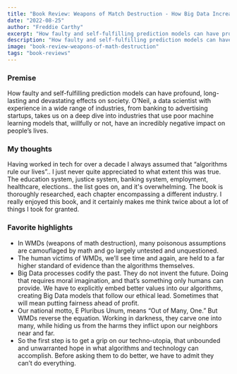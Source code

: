 ```yaml
---
title: "Book Review: Weapons of Match Destruction - How Big Data Increases Inequality and Threatens Democracy"
date: "2022-08-25"
author: "Freddie Carthy"
excerpt: "How faulty and self-fulfilling prediction models can have profound, long-lasting and devastating effects on society."
description: "How faulty and self-fulfilling prediction models can have profound, long-lasting and devastating effects on society. O’Neil, a data scientist with experience in a wide range of industries, from banking to advertising startups, takes us on a deep dive into industries that use poor machine learning models that, willfully or not, have an incredibly negative impact on people’s lives."
image: "book-review-weapons-of-math-destruction"
tags: "book-reviews"
---
```


### Premise
How faulty and self-fulfilling prediction models can have profound, long-lasting and devastating effects on society. O’Neil, a data scientist with experience in a wide range of industries, from banking to advertising startups, takes us on a deep dive into industries that use poor machine learning models that, willfully or not, have an incredibly negative impact on people’s lives.

### My thoughts
Having worked in tech for over a decade I always assumed that “algorithms rule our lives”.. I just never quite appreciated to what extent this was true. The education system, justice system, banking system, employment, healthcare, elections.. the list goes on, and it's overwhelming. The book is thoroughly researched, each chapter encompassing a different industry. I really enjoyed this book, and it certainly makes me think twice about a lot of things I took for granted.

### Favorite highlights
* In WMDs (weapons of math destruction), many poisonous assumptions are camouflaged by math and go largely untested and unquestioned.
* The human victims of WMDs, we’ll see time and again, are held to a far higher standard of evidence than the algorithms themselves.
* Big Data processes codify the past. They do not invent the future. Doing that requires moral imagination, and that’s something only humans can provide. We have to explicitly embed better values into our algorithms, creating Big Data models that follow our ethical lead. Sometimes that will mean putting fairness ahead of profit.
* Our national motto, E Pluribus Unum, means “Out of Many, One.” But WMDs reverse the equation. Working in darkness, they carve one into many, while hiding us from the harms they inflict upon our neighbors near and far.
* So the first step is to get a grip on our techno-utopia, that unbounded and unwarranted hope in what algorithms and technology can accomplish. Before asking them to do better, we have to admit they can’t do everything.
